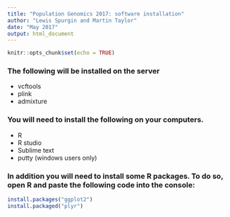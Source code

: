 ```yaml
---
title: "Population Genomics 2017: software installation"
author: "Lewis Spurgin and Martin Taylor"
date: "May 2017"
output: html_document
---
```


```r
knitr::opts_chunk$set(echo = TRUE)
```

### The following will be installed on the server

- vcftools
- plink
- admixture

### You will need to install the following on your computers.

- R
- R studio
- Sublime text
- putty (windows users only)

### In addition you will need to install some R packages. To do so, open R and paste the following code into the console:

```r
install.packages("ggplot2")
install.packaged("plyr")
```